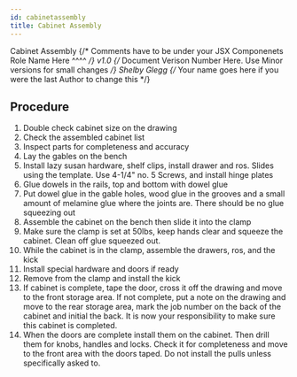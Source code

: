 ```yaml
---
id: cabinetassembly
title: Cabinet Assembly
---
```


<span class="badge badge--primary">Cabinet Assembly</span>
{/* Comments have to be under your JSX Componenets
    Role Name Here ^^^^ */}
<span class="badge badge--secondary">v1.0</span>
{/* Document Verison Number Here. Use Minor versions for small changes */}
<span class="badge badge--success">Shelby Glegg</span>
{/* Your name goes here if you were the last Author to change this */}

## Procedure  

1. Double check cabinet size on the drawing 
2. Check the assembled cabinet list 
3. Inspect parts for completeness and accuracy 
4. Lay the gables on the bench 
5. Install lazy susan hardware, shelf clips, install drawer and ros. Slides using the template. Use 4-1/4" no. 5 Screws, and install hinge plates 
6. Glue dowels in the rails, top and bottom with dowel glue 
7. Put dowel glue in the gable holes, wood glue in the grooves and a small amount of melamine glue where the joints are.  There  should be no glue squeezing out 
8. Assemble the cabinet on the bench then slide it into the clamp 
9. Make sure the clamp is set at 50lbs, keep hands clear and squeeze the cabinet.  Clean off glue squeezed out. 
10. While the cabinet is in the clamp, assemble the drawers, ros, and the kick 
11. Install special hardware and doors if ready 
12. Remove from the clamp and install the kick 
13. If cabinet is complete, tape the door, cross it off the drawing and move to the front storage area.  If not complete, put a note on the drawing and move to the rear storage area, mark the job number on the back of the cabinet and initial the back.  It is now your responsibility to make sure this cabinet is completed. 
14. When the doors are complete install them on the cabinet.  Then drill them for knobs, handles and locks.  Check it for completeness and move to the front area with the doors taped. Do not install the pulls unless specifically asked to.  

    
